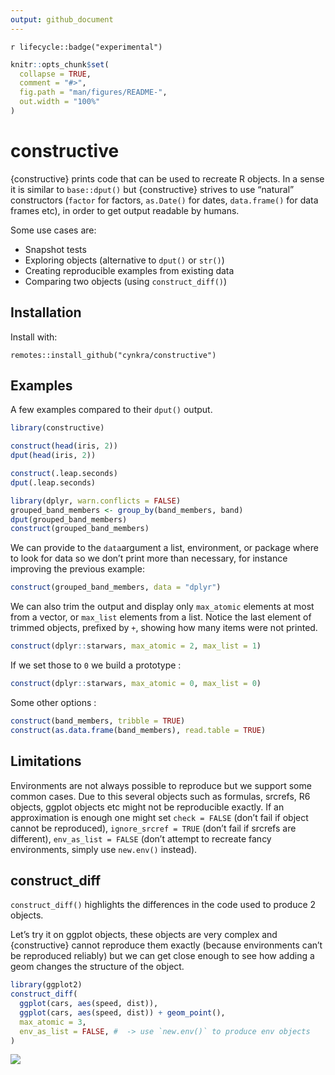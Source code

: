 ```yaml
---
output: github_document
---
```


<!-- README.md is generated from README.Rmd. Please edit that file -->

`r lifecycle::badge("experimental")`

```r
knitr::opts_chunk$set(
  collapse = TRUE,
  comment = "#>",
  fig.path = "man/figures/README-",
  out.width = "100%"
)
```

# constructive 

{constructive} prints code that can be used to recreate R objects. In a sense it
is similar to `base::dput()` but {constructive} strives to use "natural" constructors
(`factor` for factors, `as.Date()` for dates, `data.frame()` for data frames etc),
in order to get output readable by humans.

Some use cases are: 

* Snapshot tests
* Exploring objects (alternative to `dput()` or `str()`)
* Creating reproducible examples from existing data
* Comparing two objects (using `construct_diff()`)

## Installation

Install with:

```
remotes::install_github("cynkra/constructive")
```

## Examples

A few examples compared to their `dput()` output.

```r
library(constructive)

construct(head(iris, 2))
dput(head(iris, 2))

construct(.leap.seconds)
dput(.leap.seconds)

library(dplyr, warn.conflicts = FALSE)
grouped_band_members <- group_by(band_members, band)
dput(grouped_band_members)
construct(grouped_band_members)
```

We can provide to the `data`argument a list, environment, or package where to look
for data so we don't print more than necessary, for instance improving the previous example:

```r
construct(grouped_band_members, data = "dplyr")
```

We can also trim the output and display only `max_atomic` elements at most from a vector,
or `max_list` elements from a list. Notice the last element of trimmed objects,
prefixed by `+`, showing how many items were not printed.

```r
construct(dplyr::starwars, max_atomic = 2, max_list = 1)
```
If we set those to `0` we build a prototype :

```r
construct(dplyr::starwars, max_atomic = 0, max_list = 0)
```
Some other options :

```r
construct(band_members, tribble = TRUE)
construct(as.data.frame(band_members), read.table = TRUE)
```
## Limitations

Environments are not always possible to reproduce but we support some common cases.
Due to this several objects such as formulas, srcrefs, R6 objects, ggplot objects
etc might not be reproducible exactly. If an approximation is enough one might
set `check = FALSE` (don't fail if object cannot be reproduced), `ignore_srcref = TRUE` (don't fail if srcrefs are different), `env_as_list = FALSE` (don't attempt to recreate fancy environments, simply use `new.env()` instead).

## construct_diff

`construct_diff()` highlights the differences in the code used to produce 2 objects.

Let's try it on ggplot objects, these objects are very complex and {constructive}
cannot reproduce them exactly (because environments can't be reproduced reliably)
but we can get close enough to see how adding a geom changes the structure of the object.

```r
library(ggplot2)
construct_diff(
  ggplot(cars, aes(speed, dist)),
  ggplot(cars, aes(speed, dist)) + geom_point(),
  max_atomic = 3, 
  env_as_list = FALSE, #  -> use `new.env()` to produce env objects
)
```

![](man/figures/construct_diff.png)
